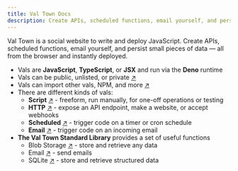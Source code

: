 ```yaml
---
title: Val Town Docs
description: Create APIs, scheduled functions, email yourself, and persist small pieces of data — all from the browser and instantly deployed.
---
```


Val Town is a social website to write and deploy JavaScript. Create APIs, scheduled functions, email yourself, and persist small pieces of data — all from the browser and instantly deployed.

- Vals are **JavaScript**, **TypeScript**, or **JSX** and run via the **Deno** runtime
- Vals can be public, unlisted, or private [↗](/reference/permissions)
- Vals can import other vals, NPM, and more [↗](/reference/import)
- There are different kinds of vals:
  - **Script** [↗](/types/script) - freeform, run manually, for one-off operations or testing
  - **HTTP** [↗](/types/http) - expose an API endpoint, make a website, or accept webhooks
  - **Scheduled** [↗](/types/scheduled) - trigger code on a timer or cron schedule
  - **Email** [↗](/types/email) - trigger code on an incoming email
- **The Val Town Standard Library** provides a set of useful functions
  - Blob Storage [↗](/std/blob) - store and retrieve any data
  - Email [↗](/std/email) - send emails
  - SQLite [↗](/std/sqlite) - store and retrieve structured data
